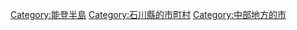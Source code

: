 {{Commonscat|Nanao, Ishikawa}}
{{Catmore}}
{{DEFAULTSORT:Nanao-shi}}
[[Category:能登半島|Category:能登半島]]
[[Category:石川縣的市町村|Category:石川縣的市町村]]
[[Category:中部地方的市|Category:中部地方的市]]